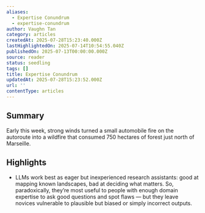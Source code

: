 ```yaml
---
aliases:
  - Expertise Conundrum
  - expertise-conundrum
author: Vaughn Tan
category: articles
createdAt: 2025-07-28T15:23:40.000Z
lastHighlightedOn: 2025-07-14T10:54:55.040Z
publishedOn: 2025-07-13T00:00:00.000Z
source: reader
status: seedling
tags: []
title: Expertise Conundrum
updatedAt: 2025-07-28T15:23:52.000Z
url: ''
contentType: articles
---
```

## Summary

Early this week, strong winds turned a small automobile fire on the autoroute into a wildfire that consumed 750 hectares of forest just north of Marseille.

## Highlights

- LLMs work best as eager but inexperienced research assistants: good at mapping known landscapes, bad at deciding what matters. So, paradoxically, they’re most useful to people with enough domain expertise to ask good questions and spot flaws — but they leave novices vulnerable to plausible but biased or simply incorrect outputs.
